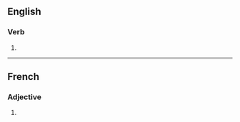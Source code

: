 {{also|Blanches}}
==English==

===Verb===
{{head|en|verb form}}

# {{en-third-person singular of|blanch}}

----

==French==

===Adjective===
{{head|fr|adjective form}}

# {{feminine plural of|blanc|lang=fr}}